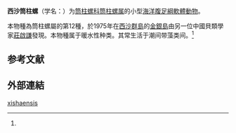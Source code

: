 {{Speciesbox
 | taxon=Cylindrobulla xishaensis
 | binomial_authority = ([[林光宇_(動物學家)|Lin]], 1978)
}}

'''西沙筒柱螺'''（学名：{{lang|la|''Cylindrobulla xishaensis''}}）为[[筒柱螺科|筒柱螺科]][[筒柱螺属|筒柱螺属]]的小型[[海洋生物|海洋]][[腹足綱|腹足綱]][[軟體動物|軟體動物]]{{r|id10559|zgdwz}}。

本物種為筒柱螺屬的第12種，於1975年在[[西沙群島|西沙群島]]的[[金银岛_(西沙群岛)|金銀島]]由另一位中國貝類學家[[莊啟謙|莊啟謙]]發現{{r|Lin 1978}}。本物種属于暖水性种类。其常生活于潮间带藻类间。<ref name='id10559'/>

==参考文献==
{{reflist|refs=
<ref name='id10559'>{{cite web| url =http://www.bioinfo.cn/db05/BjdwSpecies.php?action=view&id=10559| deadurl =yes| archiveurl =https://web.archive.org/web/20160305080537/http://www.bioinfo.cn/db05/BjdwSpecies.php?action=view&id=10559| title =西沙筒柱螺| work =《中国动物物种编目数据库》| publisher =中国科学院微生物研究所| author =中国科学院动物研究所| accessdate =2009-04-28| archivedate =2016-03-05| language =zh-hans}}</ref>
<ref name="Lin 1978">{{cite journal
 |url=http://qdhys.ijournal.cn/hyyhz/ch/reader/view_abstract.aspx?file_no=19780112&flag=1
 |author=[[林光宇_(動物學家)|林光宇]] |year=1979
 |title=西沙群岛筒柱螺属(后鳃类)一新种	
 |journal=《[[海洋与湖沼|海洋与湖沼]]》
 |volume=9 |issue=1 |pages=95-98
 |access-date=2018-12-14 |language=zh-hans }}</ref>
<ref name="zgdwz">{{中國動物志/W11
 |chapter=西沙筒柱螺 Cylindrobulla xishaensis Lin
 |chapter-url=http://www.lifescience.com.cn/info/101112
 |access-date=2018-12-14 |page=115 }}</ref>
}}

==外部連結==
{{Wikispecies-inline|Cylindrobulla xishaensis}}
{{Taxonbar|from=Q13508365}}

[[Category:筒柱螺属|xishaensis]]


{{软体动物小作品}}